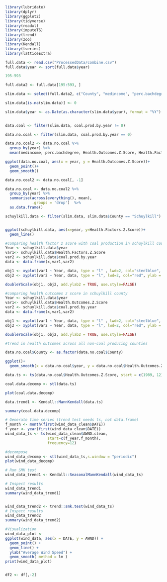 




```r
library(lubridate)
library(dplyr)
library(ggplot2)
library(tidyverse)
library(readxl)
library(imputeTS)
library(trend)
library(zoo)
library(Kendall)
library(tseries)
library(latticeExtra)
```


```r

full.data <- read.csv("ProcessedData/combine.csv")
full.data$year <- sort(full.data$year)

195-593

full.data2 <- full.data[195:593, ]

slim.data <- select(full.data2, c("County", "medincome", "perc.bachdegree", "medage", "year", "coal.prod.by.year", "Health.Outcomes.Z.Score", "Health.Factors.Z.Score"))

slim.data[is.na(slim.data)] <- 0

slim.data$year <- as.Date(as.character(slim.data$year), format = "%Y")
  

data.coal <- filter(slim.data, coal.prod.by.year != 0)

data.no.coal <- filter(slim.data, coal.prod.by.year == 0)

data.no.coal2 <- data.no.coal %>%
  group_by(year) %>%
  mean(medincome, perc.bachdegree, Health.Outcomes.Z.Score, Health.Factors.Z.Score)

ggplot(data.no.coal, aes(x = year, y = Health.Outcomes.Z.Score))+
  geom_point()+
  geom_smooth()

data.no.coal2 <- data.no.coal[, -1]

data.no.coal <- data.no.coal2 %>%
  group_by(year) %>%
  summarise(across(everything(), mean),
            .groups = 'drop')  %>%
  as.data.frame()

schuylkill.data <- filter(slim.data, slim.data$County == "Schuylkill")


ggplot(schuylkill.data, aes(x=year, y=Health.Factors.Z.Score))+
  geom_line()

#comparing health factor z score with coal production in schuylkill county
Year <- schuylkill.data$year
var1<- schuylkill.data$Health.Factors.Z.Score
var2 <- schuylkill.data$coal.prod.by.year
data <- data.frame(x,var1,var2)

obj1 <- xyplot(var1 ~ Year, data, type = "l" , lwd=2, col="steelblue", ylab = "Health Factors Z Score (Blue)", col.axis = "red")
obj2 <- xyplot(var2 ~ Year, data, type = "l", lwd=2, col="red", ylab = "Coal Produced in Tons (Red)")

doubleYScale(obj1, obj2, add.ylab2 = TRUE, use.style=FALSE)

#comparing health outcomes z score in schuylkill county
Year <- schuylkill.data$year
var1<- schuylkill.data$Health.Outcomes.Z.Score
var2 <- schuylkill.data$coal.prod.by.year
data <- data.frame(x,var1,var2)

obj1 <- xyplot(var1 ~ Year, data, type = "l" , lwd=2, col="steelblue", ylab = "Health Outcomes Z Score (Blue)", col.axis = "red")
obj2 <- xyplot(var2 ~ Year, data, type = "l", lwd=2, col="red", ylab = "Coal Produced in Tons (Red)")

doubleYScale(obj1, obj2, add.ylab2 = TRUE, use.style=FALSE)

#trend in health outcomes across all non-coal producing counties

data.no.coal$County <- as.factor(data.no.coal$County)

ggplot()+
  geom_smooth(x = data.no.coal$year, y = data.no.coal$Health.Outcomes.Z.Score)


```





```r

data.ts <- ts(data.no.coal$Health.Outcomes.Z.Score, start = c(1989, 12), frequency = 1)

coal.data.decomp <- stl(data.ts)

plot(coal.data.decomp)

data.trend1 <- Kendall::MannKendall(data.ts)

summary(coal.data.decomp)

# Generate time series (trend test needs ts, not data.frame)
f_month <- month(first(wind_data_clean$DATE))
f_year <- year(first(wind_data_clean$DATE))
wind_data_ts <- ts(wind_data_clean$AWND.clean,
                   start=c(f_year,f_month),
                   frequency=12) 

#decompose
wind_data_decomp <- stl(wind_data_ts,s.window = "periodic")
plot(wind_data_decomp)

# Run SMK test
wind_data_trend1 <- Kendall::SeasonalMannKendall(wind_data_ts)

# Inspect results
wind_data_trend1
summary(wind_data_trend1)


wind_data_trend2 <- trend::smk.test(wind_data_ts)
# Inspect results
wind_data_trend2
summary(wind_data_trend2)

#Visualization
wind_data_plot <-
ggplot(wind_data, aes(x = DATE, y = AWND)) +
  geom_point() +
  geom_line() +
  ylab("Average Wind Speed") +
  geom_smooth( method = lm )
print(wind_data_plot)


df2 <- df[,-2]
```








